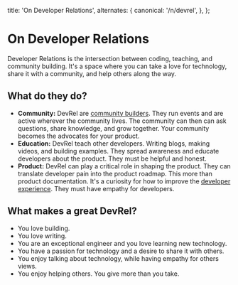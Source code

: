 
  title: 'On Developer Relations',
  alternates: {
    canonical: '/n/devrel',
  },
};

# On Developer Relations

<AnimatedName />

Developer Relations is the intersection between coding, teaching, and community building. It's a space where you can take a love for technology, share it with a community, and help others along the way.

## What do they do?

- **Community:** DevRel are [community builders](/n/moderation). They run events and are active wherever the community lives. The community can then can ask questions, share knowledge, and grow together. Your community becomes the advocates for your product.
- **Education:** DevRel teach other developers. Writing blogs, making videos, and building examples. They spread awareness and educate developers about the product. They must be helpful and honest.
- **Product:** DevRel can play a critical role in shaping the product. They can translate developer pain into the product roadmap. This more than product documentation. It's a curiosity for how to improve the [developer experience](/n/dx). They must have empathy for developers.

## What makes a great DevRel?

- You love building.
- You love writing.
- You are an exceptional engineer and you love learning new technology.
- You have a passion for technology and a desire to share it with others.
- You enjoy talking about technology, while having empathy for others views.
- You enjoy helping others. You give more than you take.
